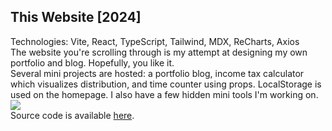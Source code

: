## This Website [2024]
Technologies: Vite, React, TypeScript, Tailwind, MDX, ReCharts, Axios
<br/>
The website you're scrolling through is my attempt at designing my own portfolio and blog. Hopefully, you like it.
<br/>
Several mini projects are hosted: a portfolio blog, income tax calculator which visualizes distribution, and time counter using props. LocalStorage is used on the homepage. I also have a few hidden mini tools I'm working on.
<br/>
<img src="linic.gif" />
<br/>
Source code is available <a href="https://github.com/MarinoLinic/linic.net">here</a>.